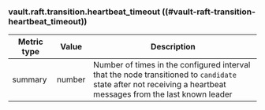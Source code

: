 ### vault.raft.transition.heartbeat_timeout ((#vault-raft-transition-heartbeat_timeout))

Metric type | Value   | Description
----------- | ------- | -----------
summary     | number  | Number of times in the configured interval that the node transitioned to `candidate` state after not receiving a heartbeat messages from the last known leader
